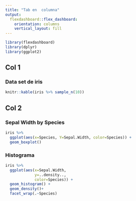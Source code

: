```yaml
---
title: "Tab en  columna"
output: 
  flexdashboard::flex_dashboard:
    orientation: columns
    vertical_layout: fill
---
```


```r
library(flexdashboard)
library(dplyr)
library(ggplot2)
```



Col 1
----------------

### Data set de iris

```r
knitr::kable(iris %>% sample_n(10))
```



Col 2 {.tabset}
----------------
### Sepal Width by Species
```r
iris %>% 
  ggplot(aes(x=Species, Y=Sepal.Width, color=Species)) + 
  geom_boxplot()
```

### Histograma
```r
iris %>%
  ggplot(aes(x=Sepal.Width, 
             y=..density.., 
             color=Species)) + 
  geom_histogram() +
  geom_density()+
  facet_wrap(.~Species)
```


